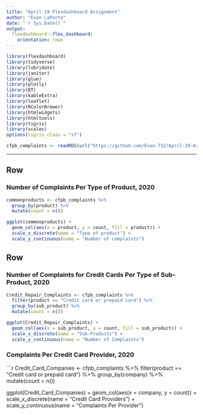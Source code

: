 ```yaml
---
title: "April 19 Flexdashboard Assignment"
author: "Evan LaPorte"
date: "`r Sys.Date()`"
output:  
  flexdashboard::flex_dashboard:
    orientation: rows
---
```


```r
library(flexdashboard)
library(tidyverse)
library(lubridate)
library(janitor)
library(glue)
library(plotly)
library(DT)
library(kableExtra)
library(leaflet)
library(RColorBrewer)
library(htmlwidgets)
library(htmltools)
library(tigris)
library(scales)
options(tigris_class = "sf")

cfpb_complaints <- readRDS(url("https://github.com/Evan-712/April-19-Assignment/blob/main/complaints.rds?raw=true"))

```


---
    
Row
-------------------------------------

### Number of Complaints Per Type of Product, 2020

```r
commonproducts <- cfpb_complaints %>% 
  group_by(product) %>%
  mutate(count = n())

ggplot(commonproducts) +
  geom_col(aes(x = product, y = count, fill = product)) +
  scale_x_discrete(name = "Type of product") +
  scale_y_continuous(name = "Number of complaints")
```


Row
-------------------------------------

### Number of Complaints for Credit Cards Per Type of Sub-Product, 2020

```r
Credit_Repair_Complaints <- cfpb_complaints %>% 
  filter(product == "Credit card or prepaid card") %>%
  group_by(sub_product) %>%
  mutate(count = n())

ggplot(Credit_Repair_Complaints) +
  geom_col(aes(x = sub_product, y = count, fill = sub_product)) +
  scale_x_discrete(name = "Sub-Products") +
  scale_y_continuous(name = "Number of Complaints")
```

### Complaints Per Credit Card Provider, 2020

```r
Credit_Card_Companies <- cfpb_complaints %>%
  filter(product == "Credit card or prepaid card") %>%
  group_by(company) %>%
  mutate(count = n())

ggplot(Credit_Card_Companies) +
  geom_col(aes(x = company, y = count)) +
  scale_x_discrete(name = "Credit Card Providers") +
  scale_y_continuous(name = "Complaints Per Provider") 

